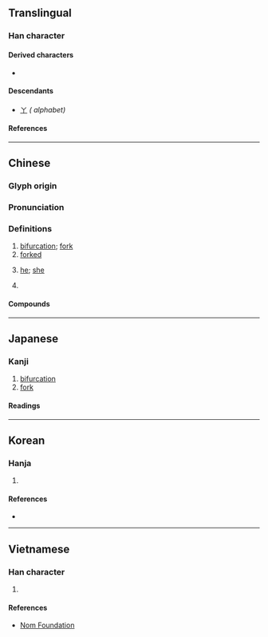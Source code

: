 {{also|ㄚ|Y}}
{{character info/new}}
==Translingual==

===Han character===
{{Han char|rn=2|rad=丨|as=02|sn=3|four=80200,80207||canj=CL,XXCL|ids=⿱丷丨}}

====Derived characters====
* {{l|mul|[[吖]]}}

====Descendants====
* [[ㄚ]] ''({{w|Bopomofo|Zhuyin}} alphabet)''

====References====
{{Han ref|kx=0079.010|dkj=00071|dj=0158.040|hdz=10028.060|uh=4E2B}}

----

==Chinese==
{{zh-forms|alt=椏}}

===Glyph origin===
{{rfe|zh}}

===Pronunciation===
{{zh-pron
|m=yā,er=y
|c=aa1
|mn=a
|mc=y
|oc=y
|ma=
|cat=a,n,m:pron
}}

===Definitions===
{{zh-hanzi}}

# [[bifurcation]]; [[fork]]
# [[forked]]
# {{lb|zh|Beijing|colloquial|derogatory}} [[he]]; [[she]]
# {{lb|zh|Beijing|colloquial}} {{n-g|A [[derogatory]] [[suffix]] [[attach]]ed to [[second]]- and [[third-person]] [[pronoun]]s.}}

====Compounds====
{{zh-der|丫杈|丫頭|丫叉|丫子|丫巴兒|丫頭片子|丫頭襪|丫髻|丫鬟|大腳丫|小丫頭|毛丫頭|渾骨丫髻|盤頭丫頭|老丫|腳丫子|臭腳丫子|醜丫頭|野丫頭|黃毛丫頭}}

----

==Japanese==

===Kanji===
{{ja-kanji|grade=uc|rs=丨02}}

# [[bifurcation]]
# [[fork]]

====Readings====
{{ja-readings
|goon=あ
|kanon=あ
|kun=ふたまた-, あげまき-
}}

----

==Korean==

===Hanja===
{{ko-hanja|hangeul=[[아]]|rv=a|mr=a|eumhun=가닥|ehrv=gadak|ehmr=kadak|ehy=}}

# {{defn|lang=ko|sort=丨02}}

====References====
* {{Hanja ref|nav=14044}}

----

==Vietnamese==

===Han character===
{{vi-hantu|rs=丨02|[[a]], [[nha]]}}

# {{defn|vi|sort=丨02}}

====References====
* [http://nomfoundation.org/common/nom_details.php?codepoint=4E2B Nom Foundation]

{{cln|vi|Han tu}}